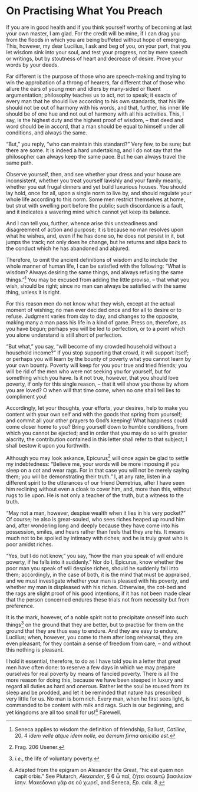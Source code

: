 # On Practising What You Preach

If you are in good health and if you think yourself worthy of becoming at last your own master, I am glad.
For the credit will be mine, if I can drag you from the floods in which you are being buffeted without hope of emerging.
This, however, my dear Lucilius, I ask and beg of you, on your part, that you let wisdom sink into your soul, and test your progress, not by mere speech or writings, but by stoutness of heart and decrease of desire.
Prove your words by your deeds.

Far different is the purpose of those who are speech-making and trying to win the approbation of a throng of hearers, far different that of those who allure the ears of young men and idlers by many-sided or fluent argumentation; philosophy teaches us to act, not to speak; it exacts of every man that he should live according to his own standards, that his life should not be out of harmony with his words, and that, further, his inner life should be of one hue and not out of harmony with all his activities.
This, I say, is the highest duty and the highest proof of wisdom, -- that deed and word should be in accord, that a man should be equal to himself under all conditions, and always the same.

"But," you reply, "who can maintain this standard?"
Very few, to be sure; but there are some.
It is indeed a hard undertaking, and I do not say that the philosopher can always keep the same pace.
But he can always travel the same path.

Observe yourself, then, and see whether your dress and your house are inconsistent, whether you treat yourself lavishly and your family meanly, whether you eat frugal dinners and yet build luxurious houses.
You should lay hold, once for all, upon a single norm to live by, and should regulate your whole life according to this norm.
Some men restrict themselves at home, but strut with swelling port before the public; such discordance is a fault, and it indicates a wavering mind which cannot yet keep its balance.

And I can tell you, further, whence arise this unsteadiness and disagreement of action and purpose; it is because no man resolves upon what he wishes, and, even if he has done so, he does not persist in it, but jumps the track; not only does he change, but he returns and slips back to the conduct which he has abandoned and abjured.

Therefore, to omit the ancient definitions of wisdom and to include the whole manner of human life, I can be satisfied with the following: "What is wisdom?
Always desiring the same things, and always refusing the same things."[^20-1]
You may be excused from adding the little proviso, -- that what you wish, should be right; since no man can always be satisfied with the same thing, unless it is right.

For this reason men do not know what they wish, except at the actual moment of wishing; no man ever decided once and for all to desire or to refuse.
Judgment varies from day to day, and changes to the opposite, making many a man pass his life in a kind of game.
Press on, therefore, as you have begun; perhaps you will be led to perfection, or to a point which you alone understand is still short of perfection.

"But what," you say, "will become of my crowded household without a household income?"
If you stop supporting that crowd, it will support itself; or perhaps you will learn by the bounty of poverty what you cannot learn by your own bounty.
Poverty will keep for you your true and tried friends; you will be rid of the men who were not seeking you for yourself, but for something which you have.
Is it not true, however, that you should love poverty, if only for this single reason, -- that it will show you those by whom you are loved?
O when will that time come, when no one shall tell lies to compliment you!

Accordingly, let your thoughts, your efforts, your desires, help to make you content with your own self and with the goods that spring from yourself; and commit all your other prayers to God's keeping!
What happiness could come closer home to you?
Bring yourself down to humble conditions, from which you cannot be ejected; and in order that you may do so with greater alacrity, the contribution contained in this letter shall refer to that subject; I shall bestow it upon you forthwith.

Although you may look askance, Epicurus[^20-2] will once again be glad to settle my indebtedness: "Believe me, your words will be more imposing if you sleep on a cot and wear rags.
For in that case you will not be merely saying them; you will be demonstrating their truth."
I, at any rate, listen in a different spirit to the utterances of our friend Demetrius, after I have seen him reclining without even a cloak to cover him, and, more than this, without rugs to lie upon.
He is not only a teacher of the truth, but a witness to the truth.

"May not a man, however, despise wealth when it lies in his very pocket?"
Of course; he also is great-souled, who sees riches heaped up round him and, after wondering long and deeply because they have come into his possession, smiles, and hears rather than feels that they are his.
It means much not to be spoiled by intimacy with riches; and he is truly great who is poor amidst riches.

"Yes, but I do not know," you say, "how the man you speak of will endure poverty, if he falls into it suddenly."
Nor do I, Epicurus, know whether the poor man you speak of will despise riches, should he suddenly fall into them; accordingly, in the case of both, it is the mind that must be appraised, and we must investigate whether your man is pleased with his poverty, and whether my man is displeased with his riches.
Otherwise, the cot-bed and the rags are slight proof of his good intentions, if it has not been made clear that the person concerned endures these trials not from necessity but from preference.

It is the mark, however, of a noble spirit not to precipitate oneself into such things[^20-3] on the ground that they are better, but to practise for them on the ground that they are thus easy to endure.
And they are easy to endure, Lucilius; when, however, you come to them after long rehearsal, they are even pleasant; for they contain a sense of freedom from care, -- and without this nothing is pleasant.

I hold it essential, therefore, to do as I have told you in a letter that great men have often done: to reserve a few days in which we may prepare ourselves for real poverty by means of fancied poverty.
There is all the more reason for doing this, because we have been steeped in luxury and regard all duties as hard and onerous.
Rather let the soul be roused from its sleep and be prodded, and let it be reminded that nature has prescribed very little for us.
No man is born rich.
Every man, when he first sees light, is commanded to be content with milk and rags.
Such is our beginning, and yet kingdoms are all too small for us![^20-4]
Farewell.

[^20-1]: Seneca applies to wisdom the definition of friendship, Sallust, *Catiline*, 20. 4 *idem velle atque idem nolle, ea demum firma amicitia est*.

[^20-2]: Frag. 206 Usener.

[^20-3]: *i.e.*, the life of voluntary poverty.

[^20-4]: Adapted from the epigram on Alexander the Great, "hic est quem non capit orbis." See Plutarch, *Alexander*, § 6 ὦ παῖ, ζήτει σεαυτῷ βασιλείαν ἴσην. Μακεδονια γάρ σε οὐ χωρεῖ, and Seneca, *Ep.* cxix. 8.

